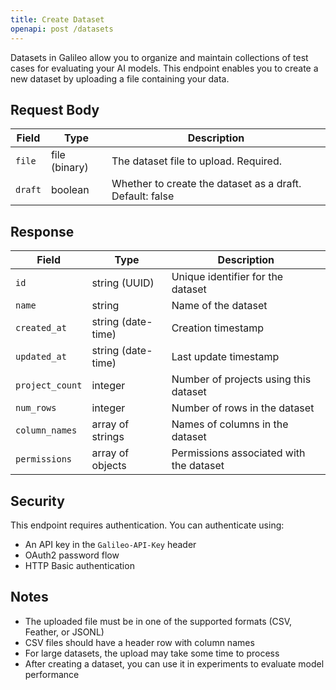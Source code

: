 ```yaml
---
title: Create Dataset
openapi: post /datasets
---
```


Datasets in Galileo allow you to organize and maintain collections of test cases for evaluating your AI models. This endpoint enables you to create a new dataset by uploading a file containing your data.

## Request Body

| Field | Type | Description |
| ----- | ---- | ----------- |
| `file` | file (binary) | The dataset file to upload. Required. |
| `draft` | boolean | Whether to create the dataset as a draft. Default: false |

## Response

| Field | Type | Description |
| ----- | ---- | ----------- |
| `id` | string (UUID) | Unique identifier for the dataset |
| `name` | string | Name of the dataset |
| `created_at` | string (date-time) | Creation timestamp |
| `updated_at` | string (date-time) | Last update timestamp |
| `project_count` | integer | Number of projects using this dataset |
| `num_rows` | integer | Number of rows in the dataset |
| `column_names` | array of strings | Names of columns in the dataset |
| `permissions` | array of objects | Permissions associated with the dataset |

## Security

This endpoint requires authentication. You can authenticate using:

- An API key in the `Galileo-API-Key` header
- OAuth2 password flow
- HTTP Basic authentication

## Notes

- The uploaded file must be in one of the supported formats (CSV, Feather, or JSONL)
- CSV files should have a header row with column names
- For large datasets, the upload may take some time to process
- After creating a dataset, you can use it in experiments to evaluate model performance